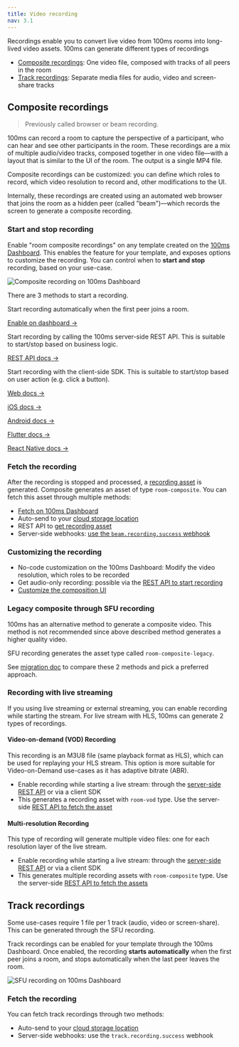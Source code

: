 ```yaml
---
title: Video recording
nav: 3.1
---
```


Recordings enable you to convert live video from 100ms rooms into long-lived video assets. 100ms can generate different types of recordings

- [Composite recordings](#composite-recordings): One video file, composed with tracks of all peers in the room
- [Track recordings](#track-recordings): Separate media files for audio, video and screen-share tracks

## Composite recordings

> Previously called browser or beam recording.

100ms can record a room to capture the perspective of a participant, who can hear and see other participants in the room. These recordings are a mix of multiple audio/video tracks, composed together in one video file—with a layout that is similar to the UI of the room. The output is a single MP4 file.

Composite recordings can be customized: you can define which roles to record, which video resolution to record and, other modifications to the UI.

Internally, these recordings are created using an automated web browser that joins the room as a hidden peer (called "beam")—which records the screen to generate a composite recording.

### Start and stop recording

Enable "room composite recordings" on any template created on the [100ms Dashboard](https://dashboard.100ms.live). This enables the feature for your template, and exposes options to customize the recording. You can control when to **start and stop** recording, based on your use-case.

![Composite recording on 100ms Dashboard](/docs/v2/composite-recording-dashboard.png)

There are 3 methods to start a recording.

<FlexContainer>

<Callout icon="link" title="Auto-start">
Start recording automatically when the first peer joins a room.
<br/>

[Enable on dashboard →](/docs/v2/auto-start-dashboard.png)

</Callout>

<Callout icon="link" title="Start with API">
Start recording by calling the 100ms server-side REST API. This is suitable to start/stop based on business logic.
<br/>

[REST API docs →](/server-side/v2/how-to-guides/recordings/overview)

</Callout>

<Callout icon="shield" title="Start from SDK">
Start recording with the client-side SDK. This is suitable to start/stop based on user action (e.g. click a button).
<br/>

[Web docs →](/javascript/v2/how-to-guides/record-and-live-stream/rtmp-recording)

[iOS docs →](/ios/v2/how-to-guides/record-and-live-stream/rtmp-recording)

[Android docs →](/android/v2/how-to-guides/record-and-live-stream/rtmp-recording)

[Flutter docs →](/flutter/v2/how-to-guides/record-and-live-stream/recording)

[React Native docs →](/react-native/v2/how-to-guides/record-and-live-stream/recording)

</Callout>

</FlexContainer>

### Fetch the recording

After the recording is stopped and processed, a [recording asset](/server-side/v2/api-reference/recording-assets/overview) is generated. Composite generates an asset of type `room-composite`. You can fetch this asset through multiple methods:

* [Fetch on 100ms Dashboard](./storage#using-the-100ms-dashboard)
* Auto-send to your [cloud storage location](./storage)
* REST API to [get recording asset](/server-side/v2/api-reference/recording-assets/get-asset)
* Server-side webhooks: [use the `beam.recording.success` webhook](/server-side/v2/how-to-guides/configure-webhooks/webhook#beamrecordingsuccess)

### Customizing the recording

- No-code customization on the 100ms Dashboard: Modify the video resolution, which roles to be recorded
- Get audio-only recording: possible via the [REST API to start recording](/server-side/v2/how-to-guides/recordings/overview)
- [Customize the composition UI](./../ui-composition)

### Legacy composite through SFU recording

100ms has an alternative method to generate a composite video. This method is not recommended since above described method generates a higher quality video.

SFU recording generates the asset type called `room-composite-legacy`.

See [migration doc](./migrating) to compare these 2 methods and pick a preferred approach.

### Recording with live streaming

If you using live streaming or external streaming, you can enable recording while starting the stream. For live stream with HLS, 100ms can generate 2 types of recordings.

#### Video-on-demand (VOD) Recording

This recording is an M3U8 file (same playback format as HLS), which can be used for replaying your HLS stream. This option is more suitable for Video-on-Demand use-cases as it has adaptive bitrate (ABR).

- Enable recording while starting a live stream: through the [server-side REST API](/server-side/v2/api-reference/live-streams/start-live-stream-for-room) or via a client SDK
- This generates a recording asset with `room-vod` type. Use the server-side [REST API to fetch the asset](/server-side/v2/api-reference/recording-assets/get-asset)

#### Multi-resolution Recording

This type of recording will generate multiple video files: one for each resolution layer of the live stream.

- Enable recording while starting a live stream: through the [server-side REST API](/server-side/v2/api-reference/live-streams/start-live-stream-for-room) or via a client SDK
- This generates multiple recording assets with `room-composite` type. Use the server-side [REST API to fetch the assets](/server-side/v2/api-reference/recording-assets/get-asset)

## Track recordings

Some use-cases require 1 file per 1 track (audio, video or screen-share). This can be generated through the SFU recording.

Track recordings can be enabled for your template through the 100ms Dashboard. Once enabled, the recording **starts automatically** when the first peer joins a room, and stops automatically when the last peer leaves the room.

![SFU recording on 100ms Dashboard](/docs/v2/sfu-recording-dashboard.png)

### Fetch the recording

You can fetch track recordings through two methods:

* Auto-send to your [cloud storage location](./storage)
* Server-side webhooks: use the `track.recording.success` webhook
